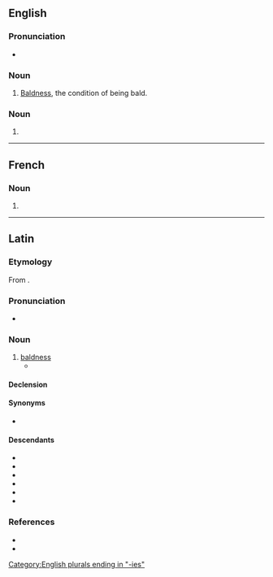 ==English==

===Pronunciation===
* {{IPA|en|/ˈkælvɪtiz/}}

===Noun===
{{en-noun|-}}

# [[bald|Baldness]], the condition of being bald.

===Noun===
{{head|en|noun form}}

# {{plural of|en|calvity}}

[[Category:English plurals ending in "-ies"]]

----

==French==

===Noun===
{{head|fr|noun plural form|g=f}}

# {{plural of|fr|calvitie}}

----

==Latin==

===Etymology===
From {{m|la|calvus||without hair, bald, hairless}}.

===Pronunciation===
* {{la-IPA|calvitiēs|eccl=1}}

===Noun===
{{la-noun|calvitiēs<5>}}

# [[baldness]]
#* {{Q|la|Petronius|Satyricon|108|1|quote=Obstupueram ego supplicii metu pavidus, nec quid in re manifestissima dicerem, inveniebam turbatus ... et deformis praeter spoliati capitis dedecus superciliorum etiam aequalis cum fronte '''calvities''', ut nihil nec facere deceret nec dicere.|t=I was dumb with terror of being punished, and too upset to find a word to say, for the case was only too clear. . . .We were in no position to speak, or do anything, for to say nothing of the disgrace of our shaven heads, our eyebrows were as '''bald''' as our pates.|transyear=1913|transauthor=Michael Heseltine}}

====Declension====
{{la-ndecl|calvitiēs<5>}}

====Synonyms====
* {{l|la|calvitium}}

====Descendants====
* {{desc|ca|calvície}}
* {{desc|en|calvities}}
* {{desc|fr|calvitie}}
* {{desc|it|calvizie}}
* {{desc|pt|calvície}}
* {{desc|es|calvicie}}

===References===
* {{R:L&S}}
* {{R:Gaffiot}}